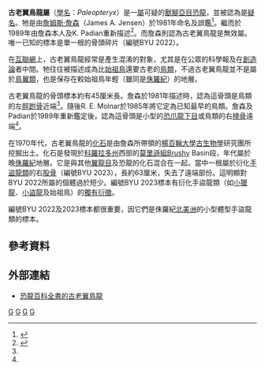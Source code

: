 {{Automatic Taxobox
| taxon = Paleopteryx
| status = fossil
| fossil_range = 晚[[侏羅紀|侏羅紀]],{{fossilrange|153|earliest=155.7|latest=150.8}}
| image = Smallest theropods scale mmartyniuk.png
| image_width = 250px
| image_caption = 古老翼鳥龍(橘)與[[人類|人類]]的體型比較圖 
| authority = Jensen, 1981
| type_species = '''湯氏古老翼鳥龍<br>''Paleopteryx thomsoni'''''
| type_species_authority = Jensen, 1981 
}}
'''古老翼鳥龍屬'''（[[學名|學名]]：''Paleopteryx''）是一[[屬|屬]]可疑的[[獸腳亞目|獸腳亞目]][[恐龍|恐龍]]，並被認為是[[疑名|疑名]]。牠是由[[詹姆斯·詹森|詹姆斯·詹森]]（James A. Jensen）於1981年命名及誤鑑<ref name=JJ1981>{{Cite journal|author=Jensen, James A|year=1981b|title=Another look at Archaeopteryx as the world's oldest bird|journal=The Journal of the Utah Academy of Sciences: Encyclia|volume=58|pages=109-128}}</ref>。繼而於1989年由詹森本人及K. Padian重新描述<ref name=JP1989>{{Cite journal|author=Jensen, James A. & Padian, Kevin|year=1989|title=Small pterosaurs and dinosaurs from the Uncompahgre fauna (Brushy Basin member, Morrison Formation: ?Tithonian), Late Jurassic, western Colorado|url=https://archive.org/details/sim_journal-of-paleontology_1989-05_63_3/page/364|journal=Journal of Paleontology|volume=63|issue=3|pages=364-373}}</ref>。而詹森則認為古老翼鳥龍是無效屬。唯一已知的標本是單一根的骨頭碎片（編號BYU 2022）。

在[[互聯網|互聯網]]上，古老翼鳥龍經常是產生混淆的對象，尤其是在公眾的科學報及在[[創造論|創造論]]者中間。牠往往被描述成為比[[始祖鳥|始祖鳥]]還要古老的[[鳥類|鳥類]]，不過古老翼鳥龍並不是屬於[[鳥翼類|鳥翼類]]，也是保存在較始祖鳥年輕（雖同是[[侏羅紀|侏羅紀]]）的地層。

古老翼鳥龍的骨頭標本約有45厘米長。詹森於1981年描述時，認為這骨頭是鳥類的左[[脛跗骨|脛跗骨]]近端<ref name=JJ1981/>。隨後R. E. Molnar於1985年將它定為已知最早的鳥類。詹森及Padian於1989年重新鑑定後，認為這骨頭是小型的[[恐爪龍下目|恐爪龍下目]]或鳥類的右[[橈骨|橈骨]]遠端<ref name=JP1989/>。

在1970年代，古老翼鳥龍的[[化石|化石]]是由詹森所帶領的[[楊百翰大學|楊百翰大學]][[古生物學|古生物學]]研究團所挖掘出土。化石是發現於[[科羅拉多州|科羅拉多州]]西部的[[莫里遜組|莫里遜組]]Brushy Basin段，年代屬於晚[[侏羅紀|侏羅紀]]地層。它是與其他[[翼龍目|翼龍目]]及恐龍的化石混合在一起。當中一根屬於衍化[[手盜龍類|手盜龍類]]的右[[股骨|股骨]]（編號BYU 2023），長約63厘米，失去了遠端部份。這明顯對BYU 2022所屬的個體過於短少。編號BYU 2023標本有衍化手盜龍類（如[[小獵龍|小獵龍]]、[[小盜龍|小盜龍]]及始祖鳥）的[[獨有衍徵|獨有衍徵]]。

編號BYU 2022及2023標本都很重要，因它們是侏羅紀[[北美洲|北美洲]]的小型體型手盜龍類的標本。

==參考資料==
{{reflist}}

==外部連結==
* [http://web.me.com/dinoruss/de_4/5a8e692.htm 恐龍百科全書的古老翼鳥龍] {{Wayback|url=http://web.me.com/dinoruss/de_4/5a8e692.htm |date=20090921064600 }}
{{手盜龍類|O.}}
{{Taxonbar|from=Q2027026}}

[[Category:北美洲恐龍|G]]
[[Category:侏羅紀恐龍|G]]
[[Category:馳龍科|G]]
[[Category:可疑的恐龍|G]]